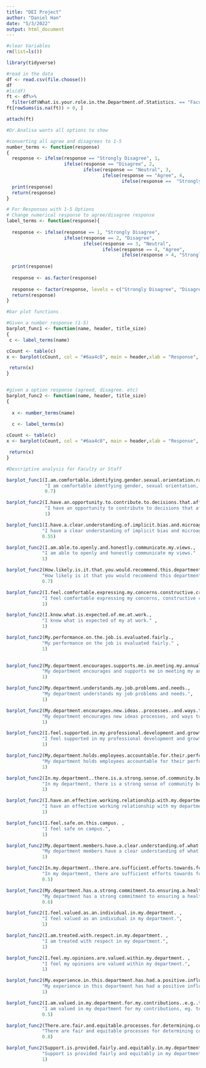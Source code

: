 ---
title: "DEI Project"
author: "Daniel Han"
date: "5/3/2022"
output: html_document
---

```{r setup, include=FALSE}
#clear Variables
rm(list=ls())

library(tidyverse)
```


```{r}
#read in the data
df <- read.csv(file.choose())
df
#ls(df)
ft <- df%>%
  filter(df$What.is.your.role.in.the.Department.of.Statistics. == "Faculty or Staff")
ft[rowSums(is.na(ft)) > 0, ]

attach(ft)


```

```{r}
#Dr.Analisa wants all options to show

#converting all agree and disagrees to 1-5
number_terms <- function(response)
{
  response <- ifelse(response == "Strongly Disagree", 1, 
                     ifelse(response == "Disagree", 2, 
                            ifelse(response == "Neutral", 3,
                                   ifelse(response == "Agree", 4, 
                                          ifelse(response ==  "Strongly Agree", 5 , 5)))))
  print(response)
  return(response)
}

# For Responses with 1-5 Options
# Change numerical response to agree/disagree response
label_terms <- function(response){
  
  response <- ifelse(response == 1, "Strongly Disagree", 
                     ifelse(response == 2, "Disagree", 
                            ifelse(response == 3, "Neutral", 
                                   ifelse(response == 4, "Agree", 
                                          ifelse(response > 4, "Strongly Agree", "Error")))))
  
  print(response)
  
  response <- as.factor(response)
  
  response <- factor(response, levels = c("Strongly Disagree", "Disagree", "Neutral", "Agree", "Strongly Agree"))
  return(response)
}

#bar plot functions

#Given a number response (1-5)
barplot_func1 <- function(name, header, title_size)
{
 c <- label_terms(name) 

cCount <- table(c)
x <- barplot(cCount, col = "#6aa4c8", main = header,xlab = "Response", ylab = "Count", cex.main = title_size)

 return(x)
}


#given a option response (agreed, disagree. etc)
barplot_func2 <- function(name, header, title_size)
{
  
  x <- number_terms(name)
  
  c <- label_terms(x) 

cCount <- table(c)
x <- barplot(cCount, col = "#6aa4c8", main = header,xlab = "Response", ylab = "Count", cex.main = title_size)

 return(x)
}
```

```{r}
#Descriptive analysis for Faculty or Staff

barplot_func1(I.am.comfortable.identifying.gender.sexual.orientation.race.disability.discrimination.,
              "I am comfortable identfying gender, sexual orientation, race, disability, and discrimination",
              0.7)

barplot_func2(I.have.an.opportunity.to.contribute.to.decisions.that.affect.me.,
              "I have an opportunity to contribute to decisions that affect me.",
              1)

barplot_func1(I.have.a.clear.understanding.of.implicit.bias.and.microaggressions..as.they.pertain.to.race..culture..sexual.orientation..gender..disability..etc.., 
             "I have a clear understanding of implicit bias and microagression as they pertain to race, culture,sexual orientation,gender,disabilites etc" ,
             0.55)

barplot_func2(I.am.able.to.openly.and.honestly.communicate.my.views., 
             "I am able to openly and honestly communicate my views." ,
             1)

barplot_func2(How.likely.is.it.that.you.would.recommend.this.department.as.an.employer.to.a.friend.or.colleague., 
             "How likely is it that you would recommend this department as an employer to a friend or colleague?" ,
             0.7)

barplot_func2(I.feel.comfortable.expressing.my.concerns.constructive.criticisms.to.my.department., 
             "I feel comfortable expressing my concerns, constructive criticisms to my department." ,
             1)

barplot_func2(I.know.what.is.expected.of.me.at.work., 
             "I know what is expected of my at work." ,
             1)

barplot_func2(My.performance.on.the.job.is.evaluated.fairly., 
             "My performance on the job is evaluated fairly." ,
             1)

             
barplot_func2(My.department.encourages.supports.me.in.meeting.my.annual.goals., 
             "My department encourages and supports me in meeting my annual goals.",
             1)

barplot_func2(My.department.understands.my.job.problems.and.needs., 
             "My department understands my job problems and needs.",
             1)

barplot_func2(My.department.encourages.new.ideas..processes..and.ways.to.do.my.job., 
             "My department encourages new ideas processes, and ways to do my job.",
             1)

barplot_func2(I.feel.supported.in.my.professional.development.and.growth.  , 
             "I feel supported in my professional development and growth.",
             1)

barplot_func2(My.department.holds.employees.accountable.for.their.performance. , 
             "My department holds employees accountable for their performance.",
             1)

barplot_func2(In.my.department..there.is.a.strong.sense.of.community.building.. , 
             "In my department, there is a strong sense of community building.",
             1)

barplot_func2(I.have.an.effective.working.relationship.with.my.department. , 
             "I have an effective working relationship with my department.",
             1)

barplot_func1(I.feel.safe.on.this.campus. , 
             "I feel safe on campus.",
             1)

barplot_func2(My.department.members.have.a.clear.understanding.of.what.equity.and.inclusion.entail. , 
             "My department members have a clear understanding of what equity and inclusion entail.",
             1)

barplot_func2(In.my.department..there.are.sufficient.efforts.towards.fostering.diversity..equity..and.inclusion.within.departmental.practices..recruiting..hiring..policy..research..etc... , 
             "In my department, there are sufficient efforts towards fostering diversity,equity, and inclusion within departmental practice, recuirting, hiring, policy, research, etc.",
             0.5)

barplot_func2(My.department.has.a.strong.commitment.to.ensuring.a.healthy.climate.and.psychological.safety.for.academic.success. , 
             "My department has a strong commitment to ensuring a healthy climate and psychological safety for academic success.",
             0.6)

barplot_func2(I.feel.valued.as.an.individual.in.my.department. , 
             "I feel valued as an individual in my department.",
             1)

barplot_func2(I.am.treated.with.respect.in.my.department. , 
             "I am treated with respect in my department.",
             1)

barplot_func2(I.feel.my.opinions.are.valued.within.my.department. , 
             "I feel my opinions are valued within my department.",
             1)

barplot_func2(My.experience.in.this.department.has.had.a.positive.influence.on.my.professional.growth. , 
             "My experience in this department has had a positive influence on my prfessional growth.",
             1)

barplot_func2(I.am.valued.in.my.department.for.my.contributions..e.g..teaching..research.scholarship.creativity..service.contributions..mentoring.of.students..mentoring.of.faculty.. , 
             "I am valued in my department for my contributions, eg. teaching, research, scholoarship, creativity, service, contribution, mentoring of students, mentoring of faculty.",
             0.5)

barplot_func2(There.are.fair.and.equitable.processes.for.determining.compensation.advancement.in.my.department. , 
             "There are fair and equitable processes for determining compensation advancement in my department.",
             0.8)

barplot_func2(Support.is.provided.fairly.and.equitably.in.my.department. , 
             "Support is provided fairly and equitably in my department.",
             1)

```



